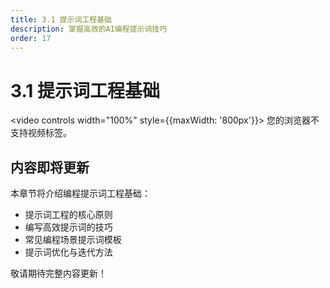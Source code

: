 ```yaml
---
title: 3.1 提示词工程基础
description: 掌握高效的AI编程提示词技巧
order: 17
---
```


# 3.1 提示词工程基础

<video controls width="100%" style={{maxWidth: '800px'}}>
  <source src="https://minio.xiaofeng.show/ai-code/3.1.mp4" type="video/mp4" />
  您的浏览器不支持视频标签。
</video>

## 内容即将更新

本章节将介绍编程提示词工程基础：

- 提示词工程的核心原则
- 编写高效提示词的技巧
- 常见编程场景提示词模板
- 提示词优化与迭代方法

敬请期待完整内容更新！ 